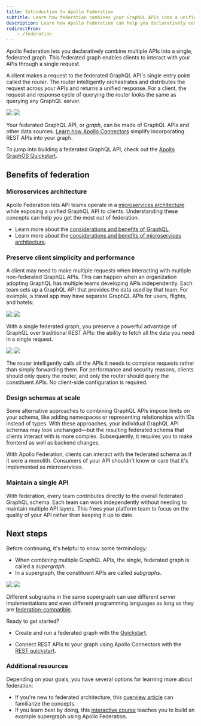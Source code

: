 ```yaml
---
title: Introduction to Apollo Federation
subtitle: Learn how federation combines your GraphQL APIs into a unified supergraph
description: Learn how Apollo Federation can help you declaratively combine your services into a unified, federated GraphQL API using a microservices architecture.
redirectFrom:
    - /federation
---
```


Apollo Federation lets you declaratively combine multiple APIs into a single, federated graph. This federated graph enables clients to interact with your APIs through a single request.

A client makes a request to the federated GraphQL API's single entry point called the _router_. The router intelligently orchestrates and distributes the request across your APIs and returns a unified response. For a client, the request and response cycle of querying the router looks the same as querying any GraphQL server.

<img src='../../../images/federation.svg' class="dark:hidden"/>
<img src='../../../images/federation-dark.svg' class="hidden dark:block"/>

<Note>

Your federated GraphQL API, or _graph_, can be made of GraphQL APIs and other data sources.
[Learn how Apollo Connectors](../connectors/) simplify incorporating REST APIs into your graph.

</Note>


To jump into building a federated GraphQL API, check out the [Apollo GraphOS Quickstart](/graphos/get-started/guides/quickstart).

<ExpansionPanel title="Watch the video overview">

<Wistia WistiaId="zkmzm47wxk" />

</ExpansionPanel>

## Benefits of federation

### Microservices architecture

Apollo Federation lets API teams operate in a [microservices architecture](https://www.atlassian.com/microservices/microservices-architecture/microservices-vs-monolith) while exposing a unified GraphQL API to clients. Understanding these concepts can help you get the most out of federation.

- Learn more about the [considerations and benefits of GraphQL](https://graphql.com/learn/what-is-graphql/).
- Learn more about the [considerations and benefits of microservices architecture](https://aws.amazon.com/compare/the-difference-between-monolithic-and-microservices-architecture/).

### Preserve client simplicity and performance

A client may need to make multiple requests when interacting with multiple non-federated GraphQL APIs. This can happen when an organization adopting GraphQL  has multiple teams developing APIs independently. Each team sets up a GraphQL API that provides the data used by that team. For example, a travel app may have separate GraphQL APIs for users, flights, and hotels:


 <img src='../../../images/federation-diag-2.svg' class="dark:hidden"/>
 <img src='../../../images/federation-diag-2-dark.svg' class="hidden dark:block"/>

With a single federated graph, you preserve a powerful advantage of GraphQL over traditional REST APIs: the ability to fetch all the data you need in a single request.

 <img src='../../../images/federation-diag-3.svg' class="dark:hidden"/>
 <img src='../../../images/federation-diag-3-dark.svg' class="hidden dark:block"/>


The router intelligently calls all the APIs it needs to complete requests rather than simply forwarding them.
For performance and security reasons, clients should only query the router, and only the router should query the constituent APIs.
No client-side configuration is required.

### Design schemas at scale

Some alternative approaches to combining GraphQL APIs impose limits on your schema, like adding namespaces or representing relationships with IDs instead of types. With these approaches, your individual GraphQL API schemas may look unchanged—but the resulting federated schema that clients interact with is more complex. Subsequently, it requires you to make frontend as well as backend changes.

With Apollo Federation, clients can interact with the federated schema as if it were a monolith. Consumers of your API shouldn't know or care that it's implemented as microservices.

### Maintain a single API

With federation, every team contributes directly to the overall federated GraphQL schema. Each team can work independently without needing to maintain multiple API layers. This frees your platform team to focus on the quality of your API rather than keeping it up to date.

## Next steps

Before continuing, it's helpful to know some terminology:

- When combining multiple GraphQL APIs, the single, federated graph is called a _supergraph_.
- In a supergraph, the constituent APIs are called _subgraphs_.

<img src='../../../images/federation-diag-4.svg' class="dark:hidden"/>
<img src='../../../images/federation-diag-4-dark.svg' class="hidden dark:block"/>

Different subgraphs in the same supergraph can use different server implementations and even different programming languages as long as they are [federation-compatible](../../reference/federation/compatible-subgraphs).

Ready to get started? 

- Create and run a federated graph with the [Quickstart](/graphos/get-started/guides/quickstart).

- Connect REST APIs to your graph using Apollo Connectors with the [REST quickstart](/graphos/get-started/guides/rest-quickstart).

### Additional resources

Depending on your goals, you have several options for learning more about federation: 
- If you're new to federated architecture, this [overview article](https://graphql.com/learn/federated-architecture/) can familiarize the concepts.
- If you learn best by doing, this [interactive course](https://www.apollographql.com/tutorials/voyage-part1) teaches you to build an example supergraph using Apollo Federation.
